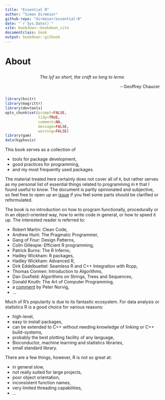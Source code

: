 ```yaml
---
title: "Essential R"
author: "Simon Dirmeier"
github-repo: "dirmeier/essential-R"
date: "`r Sys.Date()`" 
site: bookdown::bookdown_site
documentclass: book
output: bookdown::gitbook
---
```


# About {-}

<div class="quote" style="text-align: center; margin-top: 5%">
  <i>The lyf so short, the craft so long to lerne.</i><br>
</div>
<div class="quote" style="text-align: right; margin-bottom: 5% ">
  <span style="text-align: right;">-- Geoffrey Chaucer</span>
</div>

```r
library(knitr)
library(magrittr)
library(devtools)
opts_chunk$set(prompt=FALSE,
               tidy=TRUE,
               comment=NA,
               message=FALSE,
               warning=FALSE)
library(gam)
data(kyphosis)
```

This book serves as a collection of

* tools for package development,
* good practices for programming,
* and my most frequently used packages.

The material treated here certainly does not cover all of `R`, but rather serves as my personal list of essential things related to programming in `R` that I found useful to know. The document is partly opinionated and subjective, so feel free to open up an <a href="https://github.com/dirmeier/essential-R/issues">issue</a> if you feel some parts should be clarified or reformulated.

The book is no introduction on how to program functionally, procedurally or in an object-oriented way, how to write code in general, or how to speed it up. The interested reader is referred to:

- Robert Martin: Clean Code,
- Andrew Hunt: The Pragmatic Programmer,
- Gang of Four: Design Patterns,
- Colin Gillespie: Efficient R programming,
- Patrick Burns: The R Inferno,
- Hadley Wickham: R packages,
- Hadley Wickham: Advanced R,
- Dirk Eddelbuettel: Seamless R and C++ Integration with Rcpp,
- Thomas Cormen: Introduction to Algorithms,
- Dan Gusfield: Algorithms on Strings, Trees and Sequences,
- Donald Knuth: The Art of Computer Programming,
- a <a href="http://norvig.com/21-days.html">comment</a> by Peter Norvig,
- ...

Much of R's popularity is due to its fantastic ecosystem.
For data analysis or statistics R is a good choice for various reasons:

- high-level,
- easy to install packages,
- can be extended to C++ without needing knowledge of linking or C++ build-systems,
- probably the best plotting facility of any language,
- Bioconductor, machine learning and statistics libraries,
- small standard library.

There are a few things, however, R is not so great at:

- in general slow,
- not really suited for large projects,
- poor object orientation,
- inconsistent function names,
- very limited threading capabilities,
- ...
